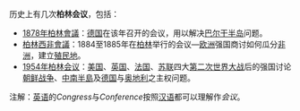 历史上有几次'''柏林会议'''，包括：

*[[1878年柏林會議|1878年柏林會議]]：[[德国|德国]]在该年召开的会议，用以解决[[巴尔干半岛|巴尔干半岛]]问题。
*[[柏林西非會議|柏林西非會議]]：1884至1885年在[[柏林|柏林]]举行的会议—[[欧洲|欧洲]]强国商讨如何瓜分[[非洲|非洲]]，建立[[殖民地|殖民地]]。
*[[1954年柏林会议|1954年柏林会议]]：[[美国|美国]]、[[英国|英国]]、[[法国|法国]]、[[苏联|苏联]]四大[[第二次世界大战|第二次世界大战]]后的强国讨论[[朝鲜战争|朝鲜战争]]、[[中南半島|中南半島]]及[[德国|德国]]与[[奥地利|奥地利]]之主权问题。

注解：[[英语|英语]]的''Congress''与''Conference''按照[[汉语|汉语]]都可以理解作''会议''。

{{Disambiguation|Cat=四字事件消歧义}}